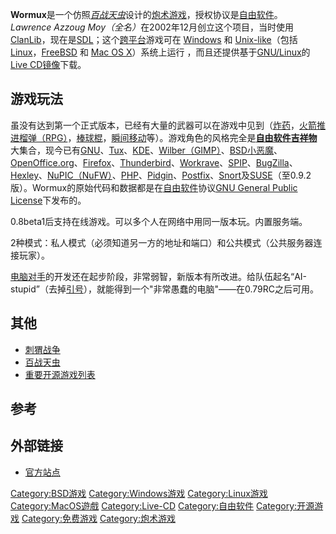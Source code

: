 {{Infobox VG| title = Wormux
| image = File:Screenshot-Wormux 0.8.png
| genre = [[炮术游戏|炮术]]
|modes = [[单人游戏|单人游戏]]，[[多人游戏|多人游戏]]
|platforms = [[类Unix|类Unix]]，[[Microsoft_Windows|Windows]]，[[Mac_OS_X|Mac OS X]]
}}
{{Portal box|自由软件|电子游戏}}
'''Wormux'''是一个仿照''[[百战天虫|百战天虫]]''设计的[[炮术游戏|炮术游戏]]，授权协议是[[自由软件|自由软件]]。 ''Lawrence Azzoug Moy（全名）''在2002年12月创立这个项目，当时使用[[ClanLib|ClanLib]]，现在是[[Simple_DirectMedia_Layer|SDL]]；这个[[跨平台|跨平台]]游戏可在 [[Microsoft_Windows|Windows]] 和 [[Unix-like|Unix-like]]（包括[[Linux|Linux]]，[[FreeBSD|FreeBSD]] 和 [[Mac_OS_X|Mac OS X]]）系统上运行 ，而且还提供基于[[GNU/Linux|GNU/Linux]]的[[Live_CD|Live CD]][[镜像|镜像]]下载。

== 游戏玩法 ==
虽没有达到第一个正式版本，已经有大量的武器可以在游戏中见到（[[炸药|炸药]]，[[火箭推进榴弹|火箭推进榴弹（RPG）]]，[[棒球|棒球棍]]，[[瞬间移动|瞬间移动]]等）。游戏角色的风格完全是'''[[自由软件|自由软件]][[吉祥物|吉祥物]]'''大集合，现今已有[[GNU|GNU]]、[[Tux|Tux]]、[[KDE|KDE]]、[[Wilber|Wilber（GIMP）]]、[[BSD小恶魔|BSD小恶魔]]、[[OpenOffice.org|OpenOffice.org]]、[[Mozilla_Firefox|Firefox]]、[[Mozilla_Thunderbird|Thunderbird]]、[[Workrave|Workrave]]、[[SPIP|SPIP]]、[[BugZilla|BugZilla]]、[[Hexley|Hexley]]、[[NuFW|NuPIC（NuFW）]]、[[PHP|PHP]]、[[Pidgin|Pidgin]]、[[Postfix|Postfix]]、[[Snort|Snort]]及[[SUSE|SUSE]]（至0.9.2版）。Wormux的原始代码和数据都是在[[自由软件|自由软件]]协议[[GNU_General_Public_License|GNU General Public License]]下发布的。

0.8beta1后支持在线游戏。可以多个人在网络中用同一版本玩。内置服务端。

2种模式：私人模式（必须知道另一方的地址和端口）和公共模式（公共服务器连接玩家）。

[[AI|电脑对手]]的开发还在起步阶段，非常弱智，新版本有所改进。给队伍起名“AI-stupid”（去掉[[引号|引号]]），就能得到一个"非常愚蠢的电脑"——在0.79RC之后可用。

== 其他 ==
*[[刺猬战争|刺猬战争]]
*[[百战天虫|百战天虫]]
*[[重要开源游戏列表|重要开源游戏列表]]

== 参考 ==
{{reflist|30em}}
{{Commons|Wormux}}

== 外部链接 ==
*[http://www.wormux.org/ 官方站点] {{Wayback|url=http://www.wormux.org/ |date=20080516224443 }}

[[Category:BSD游戏|Category:BSD游戏]]
[[Category:Windows游戏|Category:Windows游戏]]
[[Category:Linux游戏|Category:Linux游戏]]
[[Category:MacOS遊戲|Category:MacOS遊戲]]
[[Category:Live-CD|Category:Live-CD]]
[[Category:自由软件|Category:自由软件]]
[[Category:开源游戏|Category:开源游戏]]
[[Category:免费游戏|Category:免费游戏]]
[[Category:炮术游戏|Category:炮术游戏]]